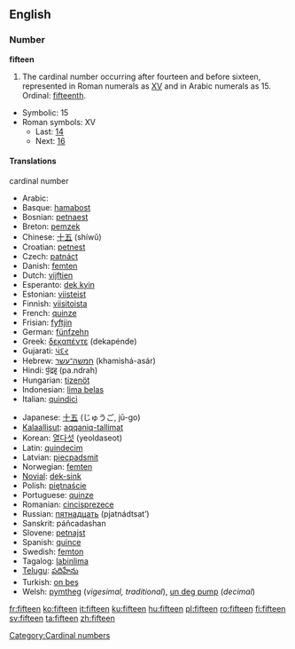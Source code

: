 ==English==

===Number===
'''fifteen'''

# The cardinal number occurring after fourteen and before sixteen, represented in Roman numerals as [[XV]] and in Arabic numerals as 15. Ordinal: [[fifteenth]].
*Symbolic: 15
*Roman symbols: XV
**Last: [[fourteen|14]]
**Next: [[sixteen|16]]

====Translations====
;cardinal number
{{top}}
*Arabic: {{ARchar|[[خمسة عشر]]}} {{Unicode|(χámsaʈ ʕášar)}}
*Basque: [[hamabost]]
*Bosnian: [[petnaest]]
*Breton: [[pemzek]]
*Chinese: [[十五]] (shíwǔ)
*Croatian: [[petnest]]
*Czech: [[patnáct]]
*Danish: [[femten]]
*Dutch: [[vijftien]] {{f}}
*Esperanto: [[dek kvin]]
*Estonian: [[viisteist]]
*Finnish: [[viisitoista]]
*French: [[quinze]] {{m}}
*Frisian: [[fyftjin]]
*German: [[fünfzehn]] {{f}}
*Greek: [[δεκαπέντε]] (dekapénde)
*Gujarati: [[પંદર]]
*Hebrew: [[חמשה־עשר]] (khamishá-asár)
*Hindi: [[पंद्रह]] (pa.ndrah) {{m}}
*Hungarian: [[tizenöt]]
*Indonesian: [[lima belas]]
*Italian: [[quindici]] {{m}}
{{mid}}
*Japanese: [[十五]] (じゅうご, jū-go)
*[[Kalaallisut]]: [[aqqaniq-tallimat]]
*Korean: [[열다섯]] (yeoldaseot)
*Latin: [[quindecim]]
*Latvian: [[piecpadsmit]]
*Norwegian: [[femten]]
*[[Novial]]: [[dek-sink]]
*Polish: [[piętnaście]]
*Portuguese: [[quinze]]
*Romanian: [[cincisprezece]] {{m}}
*Russian: [[пятнадцать]] (pjatnádtsat’)
*Sanskrit: páñcadashan
*Slovene: [[petnajst]]
*Spanish: [[quince]] {{m}}
*Swedish: [[femton]]
*Tagalog: [[labinlima]]
*[[Telugu]]: [[పదిహేను]]
*Turkish: [[on beş]]
*Welsh: [[pymtheg]] (''vigesimal, traditional''), [[un deg pump]] (''decimal'')
{{bottom}}

[[Category:Cardinal numbers]]

[[fr:fifteen]]
[[ko:fifteen]]
[[it:fifteen]]
[[ku:fifteen]]
[[hu:fifteen]]
[[pl:fifteen]]
[[ro:fifteen]]
[[fi:fifteen]]
[[sv:fifteen]]
[[ta:fifteen]]
[[zh:fifteen]]